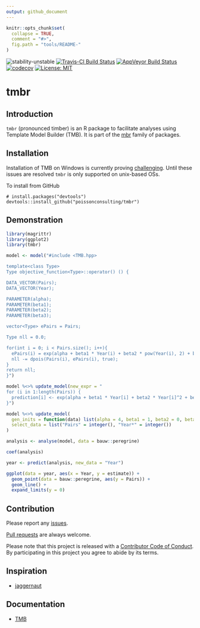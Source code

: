 ```yaml
---
output: github_document
---
```


<!-- README.md is generated from README.Rmd. Please edit that file -->

```r
knitr::opts_chunk$set(
  collapse = TRUE,
  comment = "#>",
  fig.path = "tools/README-"
)
```

![stability-unstable](https://img.shields.io/badge/stability-unstable-yellow.svg)
[![Travis-CI Build Status](https://travis-ci.org/poissonconsulting/tmbr.svg?branch=master)](https://travis-ci.org/poissonconsulting/tmbr)
[![AppVeyor Build Status](https://ci.appveyor.com/api/projects/status/github/poissonconsulting/tmbr?branch=master&svg=true)](https://ci.appveyor.com/project/poissonconsulting/tmbr)
[![codecov](https://codecov.io/gh/poissonconsulting/tmbr/branch/master/graph/badge.svg)](https://codecov.io/gh/poissonconsulting/tmbr)
[![License: MIT](https://img.shields.io/badge/License-MIT-blue.svg)](https://opensource.org/licenses/MIT)

# tmbr

## Introduction

`tmbr` (pronounced timber) is an R package to facilitate analyses using Template Model Builder (TMB).
It is part of the [mbr](https://github.com/poissonconsulting/mbr) family of packages.

## Installation

Installation of TMB on Windows is currently proving [challenging](https://github.com/James-Thorson/2016_Spatio-temporal_models/issues/7).
Until these issues are resolved `tmbr` is only supported on unix-based OSs.

To install from GitHub
```
# install.packages("devtools")
devtools::install_github("poissonconsulting/tmbr")
```

## Demonstration

```r
library(magrittr)
library(ggplot2)
library(tmbr)
```

```r
model <- model("#include <TMB.hpp>

template<class Type>
Type objective_function<Type>::operator() () {

DATA_VECTOR(Pairs);
DATA_VECTOR(Year);

PARAMETER(alpha);
PARAMETER(beta1);
PARAMETER(beta2);
PARAMETER(beta3);

vector<Type> ePairs = Pairs;

Type nll = 0.0;

for(int i = 0; i < Pairs.size(); i++){
  ePairs(i) = exp(alpha + beta1 * Year(i) + beta2 * pow(Year(i), 2) + beta3 * pow(Year(i), 3));
  nll -= dpois(Pairs(i), ePairs(i), true);
}
return nll;
}")

model %<>% update_model(new_expr = "
for (i in 1:length(Pairs)) {
  prediction[i] <- exp(alpha + beta1 * Year[i] + beta2 * Year[i]^2 + beta3 * Year[i]^3)
}")

model %<>% update_model(
  gen_inits = function(data) list(alpha = 4, beta1 = 1, beta2 = 0, beta3 = 0),
  select_data = list("Pairs" = integer(), "Year*" = integer())
)

analysis <- analyse(model, data = bauw::peregrine)

coef(analysis)
```

```r
year <- predict(analysis, new_data = "Year")

ggplot(data = year, aes(x = Year, y = estimate)) +
  geom_point(data = bauw::peregrine, aes(y = Pairs)) +
  geom_line() +
  expand_limits(y = 0)
```

## Contribution

Please report any [issues](https://github.com/poissonconsulting/tmbr/issues).

[Pull requests](https://github.com/poissonconsulting/tmbr/pulls) are always welcome.

Please note that this project is released with a [Contributor Code of Conduct](CONDUCT.md). By participating in this project you agree to abide by its terms.

## Inspiration

- [jaggernaut](https://github.com/poissonconsulting/jaggernaut)

## Documentation

- [TMB](https://github.com/kaskr/adcomp)
